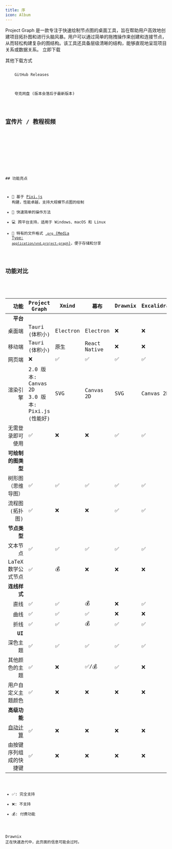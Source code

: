 ```yaml
---
title: 序
icon: Album
---
```



<style>
  {"#nd-toc{display:none}p:first-child,h2:first-child{margin-top:0}"}
</style>

<div className="flex gap-2 mt-8 flex-col xl:flex-row">

<div>
Project Graph 是一款专注于快速绘制节点图的桌面工具，旨在帮助用户高效地创建项目拓扑图和进行头脑风暴。用户可以通过简单的拖拽操作来创建和连接节点，从而轻松构建复杂的图结构。该工具还具备层级清晰的结构，能够直观地呈现项目关系或数据关系。

<Link
  href="/release/latest"
  className="inline-flex items-center gap-2 rounded-xl bg-blue-600 px-3 py-2 text-white no-underline shadow-lg shadow-blue-600/50 transition hover:opacity-90 hover:shadow-xl active:scale-95"
>
  <Download />
  <span>立即下载</span>
</Link>

其他下载方式

<div className="flex flex-wrap gap-2">
  <Link
    href="https://github.com/graphif/project-graph/releases"
    className="bg-fd-accent inline-flex items-center gap-2 rounded-xl px-3 py-2 text-sm no-underline transition hover:opacity-90 active:scale-95"
  >
    <Code size={18} />
    <span>GitHub Releases</span>
  </Link>
  <Link
    href="https://pan.quark.cn/s/d4a90dba9491"
    className="bg-fd-accent inline-flex items-center gap-2 rounded-xl px-3 py-2 text-sm no-underline transition hover:opacity-90 active:scale-95"
  >
    <Cloud size={18} />
    <span>夸克网盘 (版本会落后于最新版本)</span>
  </Link>
</div>

## 宣传片 / 教程视频

<div className="flex flex-wrap gap-4 xl:flex-col">
  <Bilibili bvid="BV1W4k7YqEgU" />
  <Bilibili bvid="BV19B5WzyEiZ" />
  <Bilibili bvid="BV1MM5WzKESm" />
</div>

</div>

<div>
## 功能亮点

- 🚀 基于 [Pixi.js](https://pixijs.com/) 构建，性能卓越，支持大规模节点图的绘制
- 🎨 快速简单的操作方法
- 💻 跨平台支持，适用于 Windows、macOS 和 Linux
- 📁 特有的文件格式 [`.prg` (Media Type: `application/vnd.project-graph`)](/docs/spec/prg)，便于存储和分享

## 功能对比

<style>
  {
    "td:nth-child(1),td:nth-child(2){background-color:var(--color-fd-muted)}table{font-size:0.75rem;width:max-content}td{padding:0.25rem}"
  }
</style>

|                                                  功能 | Project Graph                                      | Xmind    | 幕布         | Drawnix | Excalidraw | Obsidian Canvas |
| ----------------------------------------------------: | -------------------------------------------------- | -------- | ------------ | ------- | ---------- | --------------- |
|                                              **平台** |                                                    |          |              |         |            |                 |
|                                                桌面端 | Tauri (体积小)                                     | Electron | Electron     | ❌      | ❌         | Electron        |
|                                                移动端 | Tauri (体积小)                                     | 原生     | React Native | ❌      | ❌         | Capacitor       |
|                                                网页端 | ❌                                                 | ✅       | ✅           | ✅      | ✅         | ❌              |
|                                              渲染引擎 | 2.0 版本: Canvas 2D<br/>3.0 版本: Pixi.js (性能好) | SVG      | Canvas 2D    | SVG     | Canvas 2D  | DOM             |
|                                      无需登录即可使用 | ✅                                                 | ❌       | ❌           | ✅      | ✅         | ✅              |
|                                    **可绘制的图类型** |                                                    |          |              |         |            |                 |
|                                    树形图（思维导图） | ✅                                                 | ✅       | ✅           | ✅      | ✅         | ✅              |
|                                       流程图 (拓扑图) | ✅                                                 | ❌       | ❌           | ✅      | ✅         | ✅              |
|                                          **节点类型** |                                                    |          |              |         |            |                 |
|                                              文本节点 | ✅                                                 | ✅       | ✅           | ✅      | ✅         | ✅              |
|                                    LaTeX 数学公式节点 | ✅                                                 | 💰       | ❌           | ❌      | ❌         | ✅              |
|                                          **连线样式** |                                                    |          |              |         |            |                 |
|                                                  直线 | ✅                                                 | ✅       | 💰           | ❌      | ✅         | ❌              |
|                                                  曲线 | ✅                                                 | ✅       | ✅           | ❌      | ❌         | ✅              |
|                                                  折线 | ✅                                                 | ✅       | 💰           | ✅      | ✅         | ❌              |
|                                                **UI** |                                                    |          |              |         |            |                 |
|                                              深色主题 | ✅                                                 | ✅       | ✅           | ✅      | ✅         | ✅              |
|                                        其他颜色的主题 | ✅                                                 | ❌       | ✅/💰        | ✅      | ❌         | ✅              |
|                                    用户自定义主题颜色 | ✅                                                 | ❌       | ❌           | ❌      | ❌         | ✅              |
|                                          **高级功能** |                                                    |          |              |         |            |                 |
| [自动计算](/docs/app/features/feature/compute-engine) | ✅                                                 | ❌       | ❌           | ❌      | ❌         | ❌              |
|                                由按键序列组成的快捷键 | ✅                                                 | ❌       | ❌           | ❌      | ❌         | ❌              |

- ✅: 完全支持
- ❌: 不支持
- 💰: 付费功能

<Callout>Drawnix 正在快速迭代中，此页面的信息可能会过时。</Callout>

</div>

</div>
